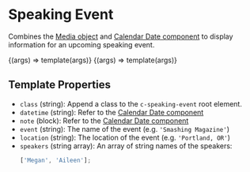 
<Meta title="Components/Speaking Event" />

# Speaking Event

Combines the [Media object](/docs/objects-media--image) and [Calendar Date component](/docs/components-calendar-date--basic) to display information for an upcoming speaking event.

<Canvas>
  <Story
    name="Multiple speakers"
    args={{
      datetime: '2021-10-03',
      event: 'Smashing Magazine',
      note: '3 day event',
      location: 'New York, NY',
      speakers: ['Megan', 'Aileen'],
    }}
  >
    {(args) => template(args)}
  </Story>
  <Story
    name="Single speaker"
    args={{
      datetime: '2021-12-09',
      event: 'An Event Apart',
      location: 'Seattle, WA',
      speakers: ['Arianna'],
    }}
  >
    {(args) => template(args)}
  </Story>
</Canvas>

## Template Properties

- `class` (string): Append a class to the `c-speaking-event` root element.
- `datetime` (string): Refer to the [Calendar Date component](/docs/components-calendar-date--basic#template-properties)
- `note` (block): Refer to the [Calendar Date component](/docs/components-calendar-date--basic#template-blocks)
- `event` (string): The name of the event (e.g. `'Smashing Magazine'`)
- `location` (string): The location of the event (e.g. `'Portland, OR'`)
- `speakers` (string array): An array of string names of the speakers:
  ```ts
  ['Megan', 'Aileen'];
  ```
